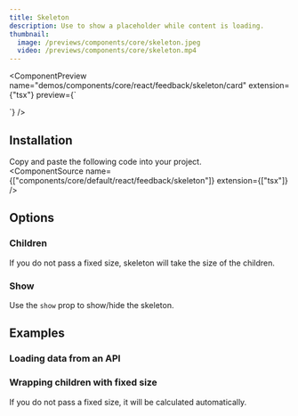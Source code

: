 ```yaml
---
title: Skeleton
description: Use to show a placeholder while content is loading.
thumbnail:
  image: /previews/components/core/skeleton.jpeg
  video: /previews/components/core/skeleton.mp4
---
```


<ComponentPreview
  name="demos/components/core/react/feedback/skeleton/card"
  extension={"tsx"}
  preview={`<Skeleton className="h-44 w-64" />
<div>
  <Skeleton className="size-10 rounded-full" />
  <div>
    <Skeleton className="h-4 w-44" />
    <Skeleton className="h-4 w-36" />
  </div>
</div>`}
/>

## Installation

Copy and paste the following code into your project.<br/>
  <ComponentSource
    name={["components/core/default/react/feedback/skeleton"]}
    extension={["tsx"]}
  />

## Options

### Children

If you do not pass a fixed size, skeleton will take the size of the children.

<ComponentPreview name="demos/components/core/react/feedback/skeleton/children" />

### Show

Use the `show` prop to show/hide the skeleton.

<ComponentPreview name="demos/components/core/react/feedback/skeleton/show" />

## Examples

### Loading data from an API

<ComponentPreview name="demos/components/core/react/feedback/skeleton/api-simulation" />

### Wrapping children with fixed size

If you do not pass a fixed size, it will be calculated automatically.

<ComponentPreview name="demos/components/core/react/feedback/skeleton/fixed-size-children" />
